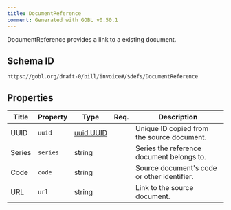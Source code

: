 ```yaml
---
title: DocumentReference
comment: Generated with GOBL v0.50.1
---
```


DocumentReference provides a link to a existing document.

## Schema ID

`https://gobl.org/draft-0/bill/invoice#/$defs/DocumentReference`

## Properties

| Title  | Property | Type                            | Req. | Description                                 |
|--------|----------|---------------------------------|------|---------------------------------------------|
| UUID   | `uuid`   | [uuid.UUID](/draft-0/uuid/uuid) |      | Unique ID copied from the source document.  |
| Series | `series` | string                          |      | Series the reference document belongs to.   |
| Code   | `code`   | string                          |      | Source document's code or other identifier. |
| URL    | `url`    | string                          |      | Link to the source document.                |

